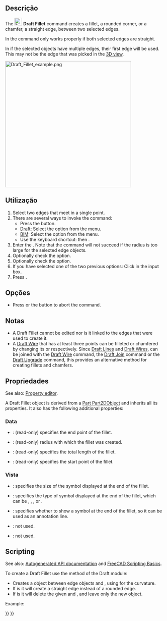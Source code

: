 <languages/>

<div class="mw-translate-fuzzy">
{{Docnav
|[[Draft_Wire/pt-br|Polilinha]]
|[[Draft_Arc/pt-br|Arco]]
|[[Draft_Workbench/pt-br|Draft]]
|IconL=Draft_Wire.svg
|IconR=Draft_Arc.svg
|IconC=Workbench_Draft.svg
}}
</div>

{{GuiCommand
|Name=Draft Fillet
|MenuLocation=Drafting → Fillet<br>2D Drafting → Fillet
|Workbenches=[[Draft_Workbench|Draft]], [[BIM_Workbench|BIM]]
|Shortcut={{KEY|F}} {{KEY|I}}
|Version=0.19
|SeeAlso=[[Draft_Line|Draft Line]], [[Draft_Wire|Draft Wire]]
}}

<span id="Description"></span>
==Descrição==

The [[Image:Draft_Fillet.svg|24px]] '''Draft Fillet''' command creates a fillet, a rounded corner, or a chamfer, a straight edge, between two selected edges.

In {{VersionMinus|0.21}} the command only works properly if both selected edges are straight.

In {{VersionMinus|1.0}} if the selected objects have multiple edges, their first edge will be used. This may not be the edge that was picked in the [[3D_view|3D view]]. 

[[Image:Draft_Fillet_example.png|400px]]
{{Caption|Several fillets and chamfers created between two edges}}

<span id="Usage"></span>
==Utilização==

# Select two edges that meet in a single point.
# There are several ways to invoke the command:
#* Press the {{Button|[[Image:Draft_Fillet.svg|16px]] [[Draft_Fillet|Fillet]]}} button.
#* [[Draft_Workbench|Draft]]: Select the {{MenuCommand|Drafting → [[Image:Draft_Fillet.svg|16px]] Fillet}} option from the menu.
#* [[BIM_Workbench|BIM]]: Select the {{MenuCommand|2D Drafting → [[Image:Draft_Fillet.svg|16px]] Fillet}} option from the menu.
#* Use the keyboard shortcut: {{KEY|F}} then {{KEY|I}}.
# Enter the {{MenuCommand|Fillet radius}}. Note that the command will not succeed if the radius is too large for the selected edge objects.
# Optionally check the {{MenuCommand|Delete original objects}} option.
# Optionally check the {{MenuCommand|Create chamfer}} option.
# If you have selected one of the two previous options: Click in the {{MenuCommand|Fillet radius}} input box.
# Press {{KEY|Enter}}.

<span id="Options"></span>
==Opções==

* Press {{KEY|Esc}} or the {{Button|Close}} button to abort the command.

<span id="Notes"></span>
==Notas==

* A Draft Fillet cannot be edited nor is it linked to the edges that were used to create it.
* A [[Draft_Wire|Draft Wire]] that has at least three points can be filleted or chamfered by changing its {{PropertyData|Fillet Radius}} or {{PropertyData|Chamfer Size}} respectively. Since [[Draft_Line|Draft Lines]] and [[Draft_Wire|Draft Wires]], can be joined with the [[Draft_Wire|Draft Wire]] command, the [[Draft_Join|Draft Join]] command or the [[Draft_Upgrade|Draft Upgrade]] command, this provides an alternative method for creating fillets and chamfers.

<span id="Properties"></span>
==Propriedades==

See also: [[Property_editor|Property editor]].

A Draft Fillet object is derived from a [[Part_Part2DObject|Part Part2DObject]] and inherits all its properties. It also has the following additional properties:

===Data===

{{TitleProperty|Draft}}

* {{PropertyData|End|VectorDistance}}: (read-only) specifies the end point of the fillet.
* {{PropertyData|Fillet Radius|Length}}: (read-only) radius with which the fillet was created.
* {{PropertyData|Length|Length}}: (read-only) specifies the total length of the fillet.
* {{PropertyData|Start|VectorDistance}}: (read-only) specifies the start point of the fillet.

<span id="View"></span>
===Vista===

{{TitleProperty|Draft}}

* {{PropertyView|Arrow Size|Length}}: specifies the size of the symbol displayed at the end of the fillet.
* {{PropertyView|Arrow Type|Enumeration}}: specifies the type of symbol displayed at the end of the fillet, which can be {{value|Dot}}, {{value|Circle}}, {{value|Arrow}}, {{value|Tick}} or {{value|Tick-2}}.
* {{PropertyView|End Arrow|Bool}}: specifies whether to show a symbol at the end of the fillet, so it can be used as an annotation line.
* {{PropertyView|Pattern|Enumeration}}: not used.
* {{PropertyView|Pattern Size|Float}}: not used.

==Scripting==

See also: [https://freecad.github.io/SourceDoc/ Autogenerated API documentation] and [[FreeCAD Scripting Basics|FreeCAD Scripting Basics]].

To create a Draft Fillet use the {{incode|make_fillet}} method of the Draft module:

{{Code|code=
fillet = make_fillet([edge1, edge2], radius=100, chamfer=False, delete=False)
}}

* Creates a {{incode|Fillet}} object between edge objects {{incode|edge1}} and {{incode|edge2}}, using {{incode|radius}} for the curvature.
* If {{incode|chamfer}} is {{incode|True}} it will create a straight edge instead of a rounded edge.
* If {{incode|delete}} is {{incode|True}} it will delete the given {{incode|edge1}} and {{incode|edge2}}, and leave only the new object.

Example:

{{Code|code=
import FreeCAD as App
import Draft

doc = App.newDocument()

p1 = App.Vector(0, 0, 0)
p2 = App.Vector(1000, 1000, 0)
p3 = App.Vector(2000, 0, 0)

edge1 = Draft.make_line(p1, p2)
edge2 = Draft.make_line(p2, p3)

doc.recompute()

fillet = Draft.make_fillet([edge1, edge2], radius=500)

doc.recompute()
}}


<div class="mw-translate-fuzzy">
{{Docnav
|[[Draft_Wire/pt-br|Polilinha]]
|[[Draft_Arc/pt-br|Arco]]
|[[Draft_Workbench/pt-br|Draft]]
|IconL=Draft_Wire.svg
|IconR=Draft_Arc.svg
|IconC=Workbench_Draft.svg
}}
</div>

{{Draft Tools navi{{#translation:}}}}
{{Userdocnavi{{#translation:}}}}